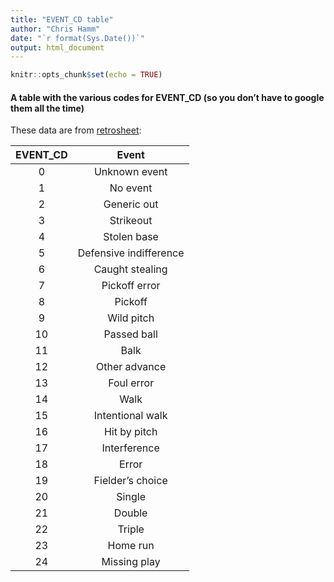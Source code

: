 ```yaml
---
title: "EVENT_CD table"
author: "Chris Hamm"
date: "`r format(Sys.Date())`"
output: html_document
---
```


```r
knitr::opts_chunk$set(echo = TRUE)
```

#### A table with the various codes for EVENT_CD (so you don't have to google them all the time)

These data are from [retrosheet](http://www.retrosheet.org/datause.txt):

| EVENT_CD | Event |
|:--------:|:-----:|
|0 | Unknown event |
|1 | No event |
|2 | Generic out |
|3 | Strikeout |
|4 | Stolen base|
|5 | Defensive indifference|
|6 | Caught stealing|
|7 | Pickoff error |
|8 | Pickoff|
|9 | Wild pitch|
|10 | Passed ball|
|11 | Balk|
|12 | Other advance|
|13 | Foul error|
|14 | Walk|
|15 | Intentional walk|
|16 | Hit by pitch|
|17 | Interference|
|18 | Error|
|19 | Fielder's choice|
|20 | Single|
|21 | Double|
|22 | Triple|
|23 | Home run|
|24 | Missing play|

